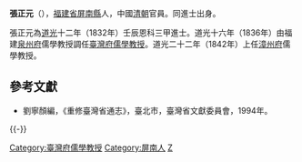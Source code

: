 '''張正元'''（{{bd|?||?|}}），[[福建省|福建省]][[屏南縣|屏南縣]]人，中國[[清朝|清朝]]官員。同進士出身。

張正元為[[道光|道光]]十二年（1832年）壬辰恩科三甲進士。道光十六年（1836年）由福建[[泉州府|泉州府]]儒學教授調任[[臺灣府儒學教授|臺灣府儒學教授]]。道光二十二年（1842年）上任[[漳州府|漳州府]]儒學教授。

==參考文獻==
*劉寧顏編，《重修臺灣省通志》，臺北市，臺灣省文獻委員會，1994年。

{{-}}
{{start box}}
{{s-off}}
{{Succession box|[[許德樹|許德樹]]|[[王佐才|王佐才]]|[[臺灣府|臺灣府]][[臺灣府儒學教授|儒學教授]]|<small>道光十六年（1836年）上任</small>}}
{{end box}}
{{DEFAULTSORT:Zhang張}}
{{道光十二年壬辰恩科殿試金榜}}
[[Category:臺灣府儒學教授|Category:臺灣府儒學教授]]
[[Category:屏南人|Category:屏南人]]
[[Category:張姓|Z]]